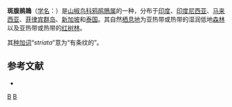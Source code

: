 {{Speciesbox
| image = Coracina striata 1.jpg
| image_caption = 摄于菲律宾{{link-en|马基林山|Mount Makiling}}
| status = LC | status_system = IUCN3.1
| genus = Coracina
| species = striata
| authority = [[皮耶特·博塔埃特|Boddaert]], 1783
| synonyms = 
}}

'''斑腹鹃鵙'''（[[学名|学名]]：{{lang|la|''Coracina striata''}}）是[[山椒鸟科|山椒鸟科]][[鸦鹃鵙属|鸦鹃鵙属]]的一种，分布于[[印度|印度]]、[[印度尼西亚|印度尼西亚]]、[[马来西亚|马来西亚]]、[[菲律宾群岛|菲律宾群岛]]、[[新加坡|新加坡]]和[[泰国|泰国]]。其自然[[栖息地|栖息地]]为亚热带或热带的湿润低地[[森林|森林]]以及亚热带或热带的[[红树林|红树林]]。

其[[种加词|种加词]]“''striata''”意为“有条纹的”。

== 参考文献 ==
* {{IUCN2010
|assessors=BirdLife International
|year=2009
|id=146793
|title=Coracina striata
|version=2010.3
|downloaded= 2010-10-27
}}
{{Taxonbar|from=Q1589130}}

[[Category:鸦鹃鵙属|B]]
[[Category:1783年描述的鸟类|B]]